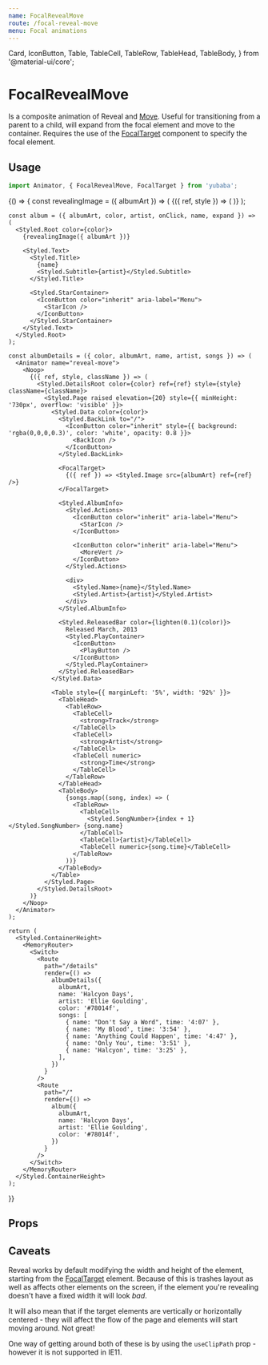 ```yaml
---
name: FocalRevealMove
route: /focal-reveal-move
menu: Focal animations
---
```


  Card,
  IconButton,
  Table,
  TableCell,
  TableRow,
  TableHead,
  TableBody,
} from '@material-ui/core';

# FocalRevealMove

Is a composite animation of Reveal and [Move](/move).
Useful for transitioning from a parent to a child,
will expand from the focal element and move to the container.
Requires the use of the [FocalTarget](/focal-target) component to specify the focal element.

## Usage

```js
import Animator, { FocalRevealMove, FocalTarget } from 'yubaba';
```

<Playground>
  {() => {
    const revealingImage = ({ albumArt }) => (
      <Animator name="reveal-move">
        <FocalRevealMove useClipPath>
          {({ ref, style }) => (
            <Link to="/details">
              <Styled.BackgroundImage src={albumArt} style={style} ref={ref} />
            </Link>
          )}
        </FocalRevealMove>
      </Animator>
    );

    const album = ({ albumArt, color, artist, onClick, name, expand }) => (
      <Styled.Root color={color}>
        {revealingImage({ albumArt })}

        <Styled.Text>
          <Styled.Title>
            {name}
            <Styled.Subtitle>{artist}</Styled.Subtitle>
          </Styled.Title>

          <Styled.StarContainer>
            <IconButton color="inherit" aria-label="Menu">
              <StarIcon />
            </IconButton>
          </Styled.StarContainer>
        </Styled.Text>
      </Styled.Root>
    );

    const albumDetails = ({ color, albumArt, name, artist, songs }) => (
      <Animator name="reveal-move">
        <Noop>
          {({ ref, style, className }) => (
            <Styled.DetailsRoot color={color} ref={ref} style={style} className={className}>
              <Styled.Page raised elevation={20} style={{ minHeight: '730px', overflow: 'visible' }}>
                <Styled.Data color={color}>
                  <Styled.BackLink to="/">
                    <IconButton color="inherit" style={{ background: 'rgba(0,0,0,0.3)', color: 'white', opacity: 0.8 }}>
                      <BackIcon />
                    </IconButton>
                  </Styled.BackLink>

                  <FocalTarget>
                    {({ ref }) => <Styled.Image src={albumArt} ref={ref} />}
                  </FocalTarget>

                  <Styled.AlbumInfo>
                    <Styled.Actions>
                      <IconButton color="inherit" aria-label="Menu">
                        <StarIcon />
                      </IconButton>

                      <IconButton color="inherit" aria-label="Menu">
                        <MoreVert />
                      </IconButton>
                    </Styled.Actions>

                    <div>
                      <Styled.Name>{name}</Styled.Name>
                      <Styled.Artist>{artist}</Styled.Artist>
                    </div>
                  </Styled.AlbumInfo>

                  <Styled.ReleasedBar color={lighten(0.1)(color)}>
                    Released March, 2013
                    <Styled.PlayContainer>
                      <IconButton>
                        <PlayButton />
                      </IconButton>
                    </Styled.PlayContainer>
                  </Styled.ReleasedBar>
                </Styled.Data>

                <Table style={{ marginLeft: '5%', width: '92%' }}>
                  <TableHead>
                    <TableRow>
                      <TableCell>
                        <strong>Track</strong>
                      </TableCell>
                      <TableCell>
                        <strong>Artist</strong>
                      </TableCell>
                      <TableCell numeric>
                        <strong>Time</strong>
                      </TableCell>
                    </TableRow>
                  </TableHead>
                  <TableBody>
                    {songs.map((song, index) => (
                      <TableRow>
                        <TableCell>
                          <Styled.SongNumber>{index + 1}</Styled.SongNumber> {song.name}
                        </TableCell>
                        <TableCell>{artist}</TableCell>
                        <TableCell numeric>{song.time}</TableCell>
                      </TableRow>
                    ))}
                  </TableBody>
                </Table>
              </Styled.Page>
            </Styled.DetailsRoot>
          )}
        </Noop>
      </Animator>
    );

    return (
      <Styled.ContainerHeight>
        <MemoryRouter>
          <Switch>
            <Route
              path="/details"
              render={() =>
                albumDetails({
                  albumArt,
                  name: 'Halcyon Days',
                  artist: 'Ellie Goulding',
                  color: '#78014f',
                  songs: [
                    { name: "Don't Say a Word", time: '4:07' },
                    { name: 'My Blood', time: '3:54' },
                    { name: 'Anything Could Happen', time: '4:47' },
                    { name: 'Only You', time: '3:51' },
                    { name: 'Halcyon', time: '3:25' },
                  ],
                })
              }
            />
            <Route
              path="/"
              render={() =>
                album({
                  albumArt,
                  name: 'Halcyon Days',
                  artist: 'Ellie Goulding',
                  color: '#78014f',
                })
              }
            />
          </Switch>
        </MemoryRouter>
      </Styled.ContainerHeight>
    );

}}

</Playground>

## Props

<Props of={FocalRevealMove} />

## Caveats

Reveal works by default modifying the width and height of the element,
starting from the [FocalTarget](/focal-target) element.
Because of this is trashes layout as well as affects other elements on the screen,
if the element you're revealing doesn't have a fixed width it will look _bad_.

It will also mean that if the target elements are vertically or horizontally centered -
they will affect the flow of the page and elements will start moving around.
Not great!

One way of getting around both of these is by using the `useClipPath` prop - however it is not supported in IE11.

